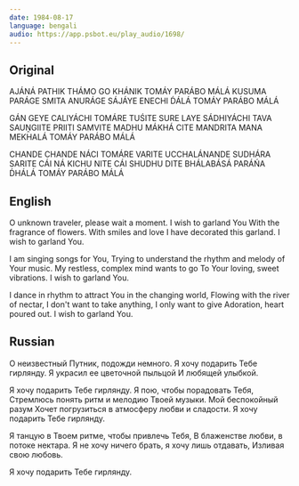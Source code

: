 ```yaml
---
date: 1984-08-17
language: bengali
audio: https://app.psbot.eu/play_audio/1698/
---
```


## Original

AJÁNÁ PATHIK THÁMO GO KHÁNIK
TOMÁY PARÁBO MÁLÁ
KUSUMA PARÁGE SMITA ANURÁGE
SÁJÁYE ENECHI D́ÁLÁ
TOMÁY PARÁBO MÁLÁ

GÁN GEYE CALIYÁCHI TOMÁRE TUŚITE
SURE LAYE SÁDHIYÁCHI TAVA SAUṊGIITE
PRIITI SAMVITE MADHU MÁKHÁ CITE
MANDRITA MANA MEKHALÁ
TOMÁY PARÁBO MÁLÁ

CHANDE CHANDE NÁCI TOMÁRE VARITE
UCCHALÁNANDE SUDHÁRA SARITE
CÁI NÁ KICHU NITE CÁI SHUDHU DITE
BHÁLABÁSÁ PARÁŃA D́HÁLÁ
TOMÁY PARÁBO MÁLÁ

## English

O unknown traveler, please wait a moment.
I wish to garland You
With the fragrance of flowers.
With smiles and love I have decorated this garland.
I wish to garland You.

I am singing songs for You,
Trying to understand the rhythm
and melody of Your music.
My restless, complex mind wants to go
To Your loving, sweet vibrations.
I wish to garland You.

I dance in rhythm to attract
You in the changing world,
Flowing with the river of nectar,
I don't want to take anything, I only want to give
Adoration, heart poured out.
I wish to garland You.

## Russian

О неизвестный Путник, подожди немного.
Я хочу подарить Тебе гирлянду.
Я украсил ее цветочной пыльцой
И любящей улыбкой.

Я хочу подарить Тебе гирлянду.
Я пою, чтобы порадовать Тебя,
Стремлюсь понять ритм и мелодию Твоей музыки.
Мой беспокойный разум
Хочет погрузиться в атмосферу любви и сладости.
Я хочу подарить Тебе гирлянду.

Я танцую в Твоем ритме, чтобы привлечь Тебя,
В блаженстве любви, в потоке нектара.
Я не хочу ничего брать, я хочу лишь отдавать,
Изливая свою любовь.

Я хочу подарить Тебе гирлянду.
